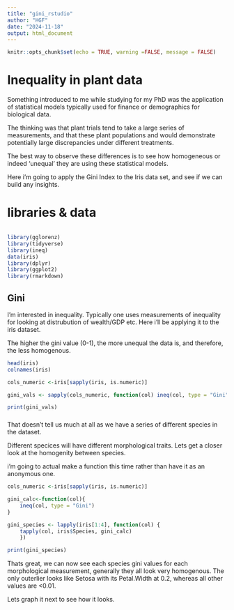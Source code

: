 ```yaml
---
title: "gini_rstudio"
author: "HGF"
date: "2024-11-18"
output: html_document
---
```


```r
knitr::opts_chunk$set(echo = TRUE, warning =FALSE, message = FALSE)
```

# Inequality in plant data

Something introduced to me while studying for my PhD was the application of statistical models typically used for finance or demographics for biological data.

The thinking was that plant trials tend to take a large series of measurements, and that these plant populations and would demonstrate potentially large discrepancies under different treatments.

The best way to observe these differences is to see how homogeneous or indeed 'unequal' they are using these statistical models.

Here i'm going to apply the Gini Index to the Iris data set, and see if we can build any insights.


# libraries & data

```r


```


```r
library(gglorenz)
library(tidyverse)
library(ineq)
data(iris)
library(dplyr)
library(ggplot2)
library(rmarkdown)
```

## Gini

I'm interested in inequality. Typically one uses measurements of inequality for looking at 
distrubution of wealth/GDP etc. Here i'll be applying it to the iris dataset.

The higher the gini value (0-1), the more unequal the data is, and therefore, the less homogenous.

```r
head(iris)
colnames(iris)

cols_numeric <-iris[sapply(iris, is.numeric)]

gini_vals <- sapply(cols_numeric, function(col) ineq(col, type = "Gini"))

print(gini_vals)
```

### 

That doesn't tell us much at all as we have a series of different species in the dataset.

Different specices will have different morphological traits. Lets get a closer look at the homogenity between species.

i'm going to actual make a function this time rather than have it as an anonymous one.

```r
cols_numeric <-iris[sapply(iris, is.numeric)]

gini_calc<-function(col){
    ineq(col, type = "Gini")
}

gini_species <- lapply(iris[1:4], function(col) {
    tapply(col, iris$Species, gini_calc)
    })

print(gini_species)

```

Thats great, we can now see each species gini values for each morphological measurement, generally they all look very homogenous. The only outerlier looks like Setosa with its Petal.Width at 0.2, whereas all other values are <0.01.

Lets graph it next to see how it looks.

```r







```
